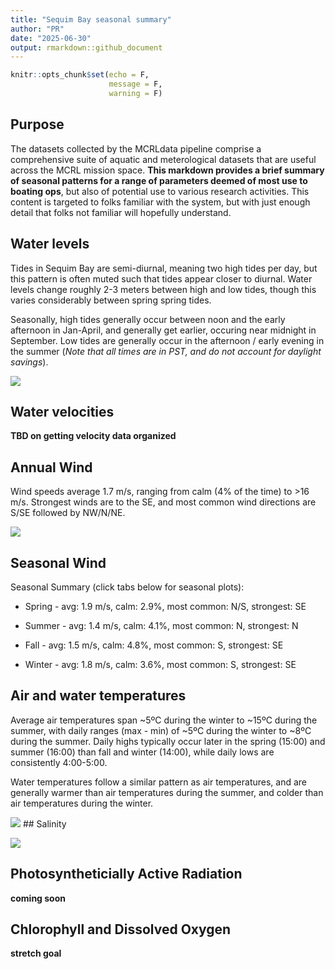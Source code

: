```yaml
---
title: "Sequim Bay seasonal summary"
author: "PR"
date: "2025-06-30"
output: rmarkdown::github_document
---
```


```r
knitr::opts_chunk$set(echo = F, 
                      message = F, 
                      warning = F)
```

## Purpose

The datasets collected by the MCRLdata pipeline comprise a comprehensive suite of aquatic and meterological datasets that are useful across the MCRL mission space. **This markdown provides a brief summary of seasonal patterns for a range of parameters deemed of most use to boating ops**, but also of potential use to various research activities. This content is targeted to folks familiar with the system, but with just enough detail that folks not familiar will hopefully understand.

## Water levels

Tides in Sequim Bay are semi-diurnal, meaning two high tides per day, but this pattern is often muted such that tides appear closer to diurnal. Water levels change roughly 2-3 meters between high and low tides, though this varies considerably between spring spring tides.

Seasonally, high tides generally occur between noon and the early afternoon in Jan-April, and generally get earlier, occuring near midnight in September. Low tides are generally occur in the afternoon / early evening in the summer (*Note that all times are in PST, and do not account for daylight savings*).

![](../figures/tidal_depth_by_month_and_tod.png)

## Water velocities

**TBD on getting velocity data organized**

## Annual Wind

Wind speeds average 1.7 m/s, ranging from calm (4% of the time) to \>16 m/s. Strongest winds are to the SE, and most common wind directions are S/SE followed by NW/N/NE.

![](../figures/wind_plots/annual.png)

## Seasonal Wind {.tabset}

Seasonal Summary (click tabs below for seasonal plots):

-   Spring - avg: 1.9 m/s, calm: 2.9%, most common: N/S, strongest: SE

-   Summer - avg: 1.4 m/s, calm: 4.1%, most common: N, strongest: N

-   Fall - avg: 1.5 m/s, calm: 4.8%, most common: S, strongest: SE

-   Winter - avg: 1.8 m/s, calm: 3.6%, most common: S, strongest: SE


## Air and water temperatures

Average air temperatures span \~5ºC during the winter to \~15ºC during the summer, with daily ranges (max - min) of \~5ºC during the winter to \~8ºC during the summer. Daily highs typically occur later in the spring (15:00) and summer (16:00) than fall and winter (14:00), while daily lows are consistently 4:00-5:00.

Water temperatures follow a similar pattern as air temperatures, and are generally warmer than air temperatures during the summer, and colder than air temperatures during the winter.

![](../figures/250630_temps_by_doy.png)
## Salinity

![](../figures/250630_salinity.png)



## Photosyntheticially Active Radiation

**coming soon**


## Chlorophyll and Dissolved Oxygen

**stretch goal**
